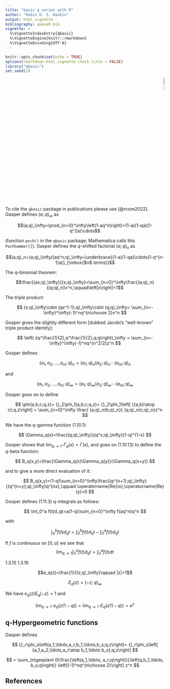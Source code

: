 ```yaml
---
title: "basic q series with R"
author: "Robin K. S. Hankin"
output: html_vignette
bibliography: queueR.bib
vignette: >
  %\VignetteIndexEntry{qbasic}
  %\VignetteEngine{knitr::rmarkdown}
  %\VignetteEncoding{UTF-8}
---
```



```r
knitr::opts_chunk$set(echo = TRUE)
options(rmarkdown.html_vignette.check_title = FALSE)
library("qbasic")
set.seed(1)
```

<p style="text-align: right;">
![](`r system.file("help/figures/qbasic.png", package = "qbasic")`){width=10%}
</p>


To cite the `qbasic` package in publications please use [@rcore2022].
Gasper defines $(a;q)_\infty$ as

$$(a;q)_\infty=\prod_{n=0}^\infty\left(1-aq^n\right)=(1-a)(1-qa)(1-q^2a)\cdots$$

(function `poch()` in the `qbasic` package; Mathematica calls this
`Pochhammer[]`).  Gasper defines the $q$-shifted factorial $(a;q)_n$
as

$$(a;q)_n=(a;q)_\infty/(aq^n;q)_\infty=\underbrace{(1-a)(1-qa)\cdots(1-q^{n-1}a)}_{\mbox{$n$ terms}}$$

The $q$-binomial theorem:

$$\frac{(ax;q)_\infty}{(x;q)_\infty}=\sum_{n=0}^\infty\frac{(a;q)_n}{(q;q)_n}x^n,\qquad\left|x\right|<1$$

The triple product:

$$
(x;q)_\infty\cdot
(qx^{-1};q)_\infty\cdot
(q;q)_\infty=
\sum_{n=-\infty}^\infty(-1)^nq^{n\choose 2}x^n
$$

Gosper gives the slightly different form [dubbed Jacobi's "well-known" triple product identity]:

$$
\left(
zq^\frac{1}{2},q^\frac{1}{2},q;q\right)_\infty
=
\sum_{n=-\infty}^\infty(-1)^nq^{n^2/2}z^n
$$

Gosper defines

$$
\left(a_1,a_2,\ldots,a_m;q\right)_n=
(a_1;q)_n
(a_2;q)_n\cdots
(a_m;q)_n
$$

and 

$$
\left(a_1,a_2,\ldots,a_m;q\right)_\infty=
(a_1;q)_\infty
(a_2;q)_\infty\cdots
(a_m;q)_\infty
$$

Gosper goes on to define

$$
\phi(a,b;c;q,z)=
{}_2\phi_1(a,b;c;q,z)=
{}_2\phi_1\left[
{{a,b}\atop c};q,z\right]
=
\sum_{n=0}^\infty
\frac{
(a;q)_n(b;q)_n}{
(q;q)_n(c;q)_n}z^n
$$


We have the q-gamma function (1.10.1):

$$
\Gamma_q(x)=\frac{(q;q)_\infty}{(q^x;q)_\infty}(1-q)^{1-x}
$$

Gosper shows that $\lim_{q\longrightarrow 1^-}\Gamma_q(x)=\Gamma(x)$,
and goes on (1.10.13) to define the q-beta function:

$$
B_q(x,y)=\frac{\Gamma_q(x)\Gamma_q(y)}{\Gamma_q(x+y)}
$$

and to give a more direct evaluation of it:

$$
B_q(x,y)=(1-q)\sum_{n=0}^\infty\frac{(q^{n+1};q)_\infty}{(q^{n+y};q)_\infty}q^{nx},\qquad
\operatorname{Re}(x),\operatorname{Re}(y)>0
$$




Gosper defines (1.11.3) q-integrals as follows:

$$
\int_0^a f(t)d_qt=a(1-q)\sum_{n=0}^\infty f(aq^n)q^n
$$

with

$$
\int_a^b f(t)d_qt=
\int_0^b f(t)d_qt-\int_0^a f(t)d_qt
$$


If $f$ is continuous on $[0,a]$ we see that $$\lim_{q\longrightarrow
1}\int_0^a f(t)d_qt=\int_0^a f(t)dt$$

1.3.15 1.3.16

$$e_q(z)=\frac{1}{(z;q)_\infty}\qquad |z|<1$$

$$E_q(z)=(-z;q)_\infty$$

We have $e_q(z)E_q(-z)=1$ and

$$
\lim_{q\longrightarrow 1^-}e_q(z(1-q))=\lim_{q\longrightarrow 1^-}E_q(z(1-q))=e^z
$$



## q-Hypergeometric functions

Gasper defines

$$
{}_r\phi_s\left(a_1,\ldots,a_r;b_1,\ldots,b_s;q,z\right)= {}_r\phi_s\left[
{a_1,a_2,\ldots,a_r\atop b_1,\ldots b_s};q,z\right]
$$

$$
=
\sum_{n\geqslant 0}\frac{\left(a_1,\ldots, a_r;q\right)}{\left(q,b_1,\ldots, b_s;q\right)}
\left[(-1)^nq^{n\choose 2}\right] z^n
$$

## References
